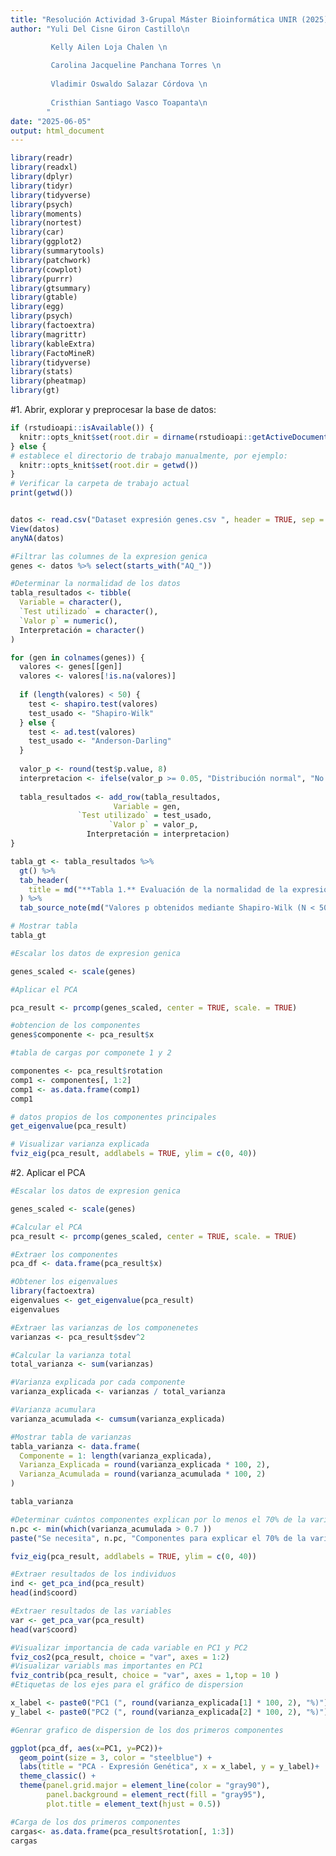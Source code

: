 ---
title: "Resolución Actividad 3-Grupal Máster Bioinformática UNIR (2025)"
author: "Yuli Del Cisne Giron Castillo\n

         Kelly Ailen Loja Chalen \n
         
         Carolina Jacqueline Panchana Torres \n
         
         Vladimir Oswaldo Salazar Córdova \n
         
         Cristhian Santiago Vasco Toapanta\n
        "
date: "2025-06-05"
output: html_document
---

```{r setup, include=FALSE}
library(readr)
library(readxl)
library(dplyr)
library(tidyr)
library(tidyverse)
library(psych)
library(moments)
library(nortest)
library(car)
library(ggplot2)
library(summarytools)
library(patchwork)
library(cowplot)
library(purrr)
library(gtsummary)
library(gtable)
library(egg)
library(psych)
library(factoextra)
library(magrittr)
library(kableExtra)
library(FactoMineR)
library(tidyverse)
library(stats)
library(pheatmap)
library(gt)
```


#1.  Abrir, explorar y preprocesar la base de datos:

```{r Procesar datos}

if (rstudioapi::isAvailable()) {
  knitr::opts_knit$set(root.dir = dirname(rstudioapi::getActiveDocumentContext()$path))
} else {
# establece el directorio de trabajo manualmente, por ejemplo:
  knitr::opts_knit$set(root.dir = getwd())
}
# Verificar la carpeta de trabajo actual
print(getwd())


datos <- read.csv("Dataset expresión genes.csv ", header = TRUE, sep = ",")
View(datos)
anyNA(datos)

#Filtrar las columnes de la expresion genica
genes <- datos %>% select(starts_with("AQ_"))

#Determinar la normalidad de los datos 
tabla_resultados <- tibble(
  Variable = character(),
  `Test utilizado` = character(),
  `Valor p` = numeric(),
  Interpretación = character()
)

for (gen in colnames(genes)) {
  valores <- genes[[gen]]
  valores <- valores[!is.na(valores)]
  
  if (length(valores) < 50) {
    test <- shapiro.test(valores)
    test_usado <- "Shapiro-Wilk"
  } else {
    test <- ad.test(valores)
    test_usado <- "Anderson-Darling"
  }
  
  valor_p <- round(test$p.value, 8)
  interpretacion <- ifelse(valor_p >= 0.05, "Distribución normal", "No distribución normal")
  
  tabla_resultados <- add_row(tabla_resultados,
                       Variable = gen,
               `Test utilizado` = test_usado,
                      `Valor p` = valor_p,
                 Interpretación = interpretacion)
}

tabla_gt <- tabla_resultados %>%
  gt() %>%
  tab_header(
    title = md("**Tabla 1.** Evaluación de la normalidad de la expresión génica")
  ) %>%
  tab_source_note(md("Valores p obtenidos mediante Shapiro-Wilk (N < 50) o Anderson-Darling (N ≥ 50)"))

# Mostrar tabla
tabla_gt


```

```{r PCA}

#Escalar los datos de expresion genica

genes_scaled <- scale(genes)

#Aplicar el PCA

pca_result <- prcomp(genes_scaled, center = TRUE, scale. = TRUE)

#obtencion de los componentes
genes$componente <- pca_result$x

#tabla de cargas por componete 1 y 2

componentes <- pca_result$rotation
comp1 <- componentes[, 1:2]
comp1 <- as.data.frame(comp1)
comp1

# datos propios de los componentes principales
get_eigenvalue(pca_result)

# Visualizar varianza explicada
fviz_eig(pca_result, addlabels = TRUE, ylim = c(0, 40))

```

#2. Aplicar el PCA
```{r PCA}

#Escalar los datos de expresion genica

genes_scaled <- scale(genes)

#Calcular el PCA
pca_result <- prcomp(genes_scaled, center = TRUE, scale. = TRUE)

#Extraer los componentes
pca_df <- data.frame(pca_result$x)

#Obtener los eigenvalues
library(factoextra)
eigenvalues <- get_eigenvalue(pca_result)
eigenvalues

#Extraer las varianzas de los componenetes
varianzas <- pca_result$sdev^2

#Calcular la varianza total
total_varianza <- sum(varianzas)

#Varianza explicada por cada componente
varianza_explicada <- varianzas / total_varianza

#Varianza acumulara
varianza_acumulada <- cumsum(varianza_explicada)

#Mostrar tabla de varianzas
tabla_varianza <- data.frame(
  Componente = 1: length(varianza_explicada), 
  Varianza_Explicada = round(varianza_explicada * 100, 2),
  Varianza_Acumulada = round(varianza_acumulada * 100, 2)
)

tabla_varianza

#Determinar cuántos componentes explican por lo menos el 70% de la varianza
n.pc <- min(which(varianza_acumulada > 0.7 ))
paste("Se necesita", n.pc, "Componentes para explicar el 70% de la varianza")

fviz_eig(pca_result, addlabels = TRUE, ylim = c(0, 40))

#Extraer resultados de los individuos
ind <- get_pca_ind(pca_result)
head(ind$coord)

#Extraer resultados de las variables
var <- get_pca_var(pca_result)
head(var$coord)

#Visualizar importancia de cada variable en PC1 y PC2
fviz_cos2(pca_result, choice = "var", axes = 1:2)
#Visualizar variabls mas importantes en PC1
fviz_contrib(pca_result, choice = "var", axes = 1,top = 10 )
#Etiquetas de los ejes para el gráfico de dispersion

x_label <- paste0("PC1 (", round(varianza_explicada[1] * 100, 2), "%)")
y_label <- paste0("PC2 (", round(varianza_explicada[2] * 100, 2), "%)")

#Genrar grafico de dispersion de los dos primeros componentes

ggplot(pca_df, aes(x=PC1, y=PC2))+
  geom_point(size = 3, color = "steelblue") +
  labs(title = "PCA - Expresión Genética", x = x_label, y = y_label)+
  theme_classic() +
  theme(panel.grid.major = element_line(color = "gray90"),
        panel.background = element_rect(fill = "gray95"),
        plot.title = element_text(hjust = 0.5))

#Carga de los dos primeros componentes
cargas<- as.data.frame(pca_result$rotation[, 1:3])
cargas

```

